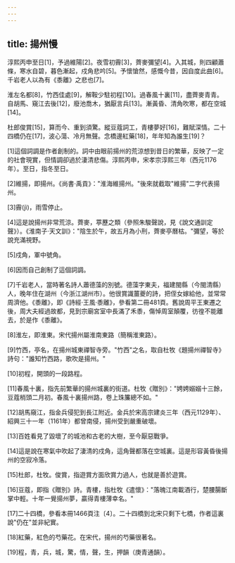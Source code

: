 ```yaml
---
---
---
```

title: 揚州慢
---



淳熙丙申至日[1]，予過維陽[2]。夜雪初霽[3]，薺麥彌望[4]。入其城，則四顧蕭條，寒水自碧，暮色漸起，戍角悲吟[5]。予懷愴然，感慨今昔，因自度此曲[6]。千岩老人以為有《黍離》之悲也[7]。

淮左名都[8]，竹西佳處[9]，解鞍少駐初程[10]。過春風十裏[11]，盡薺麥青青。自胡馬、窺江去後[12]，廢池喬木，猶厭言兵[13]。漸黃昏、清角吹寒，都在空城[14]。

杜郎俊賞[15]，算而今、重到須驚。縱豆蔻詞工，青樓夢好[16]，難賦深情。二十四橋仍在[17]，波心蕩、冷月無聲。念橋邊紅藥[18]，年年知為誰生[19]？

[1]這個詞調是作者創制的。詞中由眼前揚州的荒涼想到昔日的繁華，反映了一定的社會現實，但情調卻過於淒清悲傷。淳熙丙申，宋孝宗淳熙三年（西元1176年）。至日，指冬至日。

[2]維揚，即揚州。《尚書·禹貢》："淮海維揚州。"後來就截取"維揚"二字代表揚州。

[3]霽(jì)，雨雪停止。

[4]這是說揚州非常荒涼。薺麥，葶藶之類（參照朱駿聲說，見《說文通訓定聲》）。《淮南子·天文訓》："陰生於午，故五月為小刑，薺麥亭曆枯。"彌望，等於說充滿視野。

[5]戍角，軍中號角。

[6]因而自己創制了這個詞調。

[7]千岩老人，當時著名詩人蕭德藻的別號。德藻字東夫，福建閩縣（今閩清縣）人，晚年住在湖州（今浙江湖州市）。他很賞識薑夔的詩，把侄女嫁給他，並常常周濟他。《黍離》，即《詩經·王風·黍離》，參看第二冊481頁。舊說周平王東遷之後，周大夫經過故都，見到宗廟宮室中長滿了禾黍，傷悼周室顛覆，彷徨不能離去，於是作《黍離》。

[8]淮左，即淮東。宋代揚州屬淮南東路（簡稱淮東路）。

[9]竹西，亭名，在揚州城東禪智寺旁。"竹西"之名，取自杜牧《題揚州禪智寺》詩句："誰知竹西路，歌吹是揚州。"

[10]初程，開頭的一段路程。

[11]春風十裏，指先前繁華的揚州城裏的街道。杜牧《贈別》："娉娉嫋嫋十三餘，豆蔻梢頭二月初。春風十裏揚州路，卷上珠簾總不如。"

[12]胡馬窺江，指金兵侵犯到長江附近。金兵於宋高宗建炎三年（西元1129年）、紹興三十一年（1161年）都曾南侵，揚州受到嚴重破壞。

[13]百姓看見了毀壞了的城池和古老的大樹，至今厭惡戰爭。

[14]這是說在寒氣中吹起了淒清的戍角，這角聲都落在空城裏。這是形容黃昏後揚州的空寂冷落。

[15]杜郎，杜牧。俊賞，指遊賞方面欣賞力過人，也就是善於遊賞。

[16]豆蔻，即指《贈別》詩。青樓，指杜牧《遣懷》："落魄江南載酒行，楚腰腸斷掌中輕。十年一覺揚州夢，贏得青樓薄幸名。"

[17]二十四橋，參看本冊1466頁注〔4〕。二十四橋到北宋只剩下七橋，作者這裏說"仍在"並非紀實。

[18]紅藥，紅色的芍藥花。在宋代，揚州的芍藥很著名。

[19]程，青，兵，城，驚，情，聲，生，押韻（庚青通韻）。